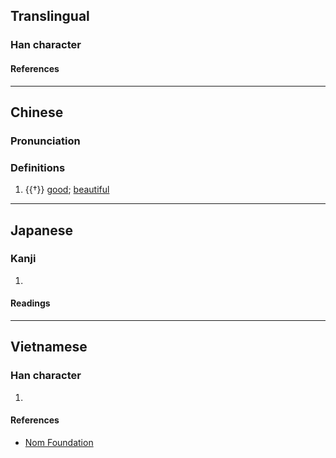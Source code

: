 {{character info}}
==Translingual==

===Han character===
{{Han char|rn=38|rad=女|as=12|sn=15|four=44427|canj=VNLB|ids=⿰女隋}}

====References====
{{Han ref|kx=0270.390|dkj=06706|dj=0538.350|hdz=21078.120|uh=5AF7}}

----

==Chinese==
{{zh-forms|alt=媠}}

===Pronunciation===
{{zh-pron
|m=tuǒ
|c=to5
|h=pfs=
|md=
|mn=
|w=
|mc=y
|oc=y
|cat=a
}}

===Definitions===
{{zh-hanzi}}

# {{†}} [[good]]; [[beautiful]]

----

==Japanese==

===Kanji===
{{ja-kanji|grade=|rs=女12}}

# {{rfdef|ja|sort=女12}}

====Readings====
{{ja-readings
|goon=だ, た
|kanon=た
|kun=うつく-し.い, みめよ-い
}}

----

==Vietnamese==

===Han character===
{{vi-readings|rs=女12|reading=rể}}

# {{rfdef|vi|sort=女12}}

====References====
* [http://nomfoundation.org/common/nom_details.php?codepoint=5af7 Nom Foundation]
